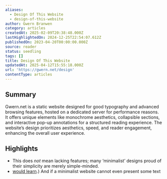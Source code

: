 ```yaml
---
aliases:
  - Design Of This Website
  - design-of-this-website
author: Gwern Branwen
category: articles
createdAt: 2025-02-09T20:38:48.000Z
lastHighlightedOn: 2024-12-25T22:54:07.612Z
publishedOn: 2023-04-20T00:00:00.000Z
source: reader
status: seedling
tags: []
title: Design Of This Website
updatedAt: 2025-04-12T15:55:18.000Z
url: 'https://gwern.net/design'
contentType: articles
---
```

## Summary

Gwern.net is a static website designed for good typography and advanced browsing features, hosted on a dedicated server for performance reasons. It offers unique elements like monochrome aesthetics, collapsible sections, and interactive pop-up annotations for a structured reading experience. The website’s design prioritizes aesthetics, speed, and reader engagement, enhancing the overall user experience.

## Highlights

- This does _not_ mean lacking features; many ‘minimalist’ designs proud of their simplicity are merely simple-minded.
- [would learn⁠](https://en.wikipedia.org/wiki/How_Buildings_Learn).) And if a minimalist website cannot even present some text
